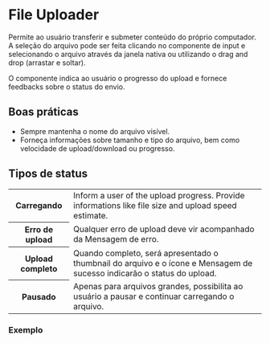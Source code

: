
# File Uploader

Permite ao usuário transferir e submeter conteúdo do próprio computador. A seleção do arquivo pode ser feita clicando no componente de input e selecionando o arquivo através da janela nativa ou utilizando o drag and drop (arrastar e soltar).

O componente indica ao usuário o progresso do upload e fornece feedbacks sobre o status do envio.

## Boas práticas

- Sempre mantenha o nome do arquivo visível.
- Forneça informações sobre tamanho e tipo do arquivo, bem como velocidade de upload/download ou progresso.

## Tipos de status

<table>
  <tbody>
    <tr>
      <th width={160}>Carregando</th>
      <td>Inform a user of the upload progress. Provide informations like file size and upload speed estimate.</td>
    </tr>
    <tr>
      <th>Erro de upload</th>
      <td>Qualquer erro de upload deve vir acompanhado da Mensagem de erro.</td>
    </tr>
    <tr>
      <th>Upload completo</th>
      <td>
        Quando completo, será apresentado o thumbnail do arquivo e o ícone e Mensagem de sucesso indicarão o status do
        upload.
      </td>
    </tr>
    <tr>
      <th>Pausado</th>
      <td>Apenas para arquivos grandes, possibilita ao usuário a pausar e continuar carregando o arquivo.</td>
    </tr>
  </tbody>
</table>

### Exemplo

<Demo src='pages/components/file-uploader/FileUploader' />
